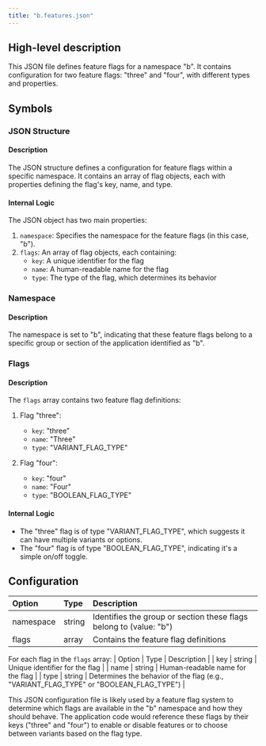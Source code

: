 ```yaml
---
title: "b.features.json"
---
```


## High-level description
This JSON file defines feature flags for a namespace "b". It contains configuration for two feature flags: "three" and "four", with different types and properties.

## Symbols

### JSON Structure
#### Description
The JSON structure defines a configuration for feature flags within a specific namespace. It contains an array of flag objects, each with properties defining the flag's key, name, and type.

#### Internal Logic
The JSON object has two main properties:
1. `namespace`: Specifies the namespace for the feature flags (in this case, "b").
2. `flags`: An array of flag objects, each containing:
   - `key`: A unique identifier for the flag
   - `name`: A human-readable name for the flag
   - `type`: The type of the flag, which determines its behavior

### Namespace
#### Description
The namespace is set to "b", indicating that these feature flags belong to a specific group or section of the application identified as "b".

### Flags
#### Description
The `flags` array contains two feature flag definitions:

1. Flag "three":
   - `key`: "three"
   - `name`: "Three"
   - `type`: "VARIANT_FLAG_TYPE"

2. Flag "four":
   - `key`: "four"
   - `name`: "Four"
   - `type`: "BOOLEAN_FLAG_TYPE"

#### Internal Logic
- The "three" flag is of type "VARIANT_FLAG_TYPE", which suggests it can have multiple variants or options.
- The "four" flag is of type "BOOLEAN_FLAG_TYPE", indicating it's a simple on/off toggle.

## Configuration
| Option | Type | Description |
|:-------|:-----|:------------|
| namespace | string | Identifies the group or section these flags belong to (value: "b") |
| flags | array | Contains the feature flag definitions |

For each flag in the `flags` array:
| Option | Type | Description |
| key | string | Unique identifier for the flag |
| name | string | Human-readable name for the flag |
| type | string | Determines the behavior of the flag (e.g., "VARIANT_FLAG_TYPE" or "BOOLEAN_FLAG_TYPE") |

This JSON configuration file is likely used by a feature flag system to determine which flags are available in the "b" namespace and how they should behave. The application code would reference these flags by their keys ("three" and "four") to enable or disable features or to choose between variants based on the flag type.